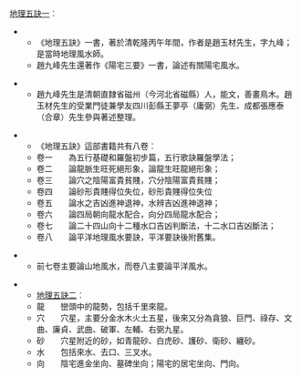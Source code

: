 {{unreferenced|time=2013-05-04T02:54:36+00:00}}
[[地理五訣一|地理五訣一]]︰
**《地理五訣》一書，著於清乾隆丙午年間，作者是趙玉材先生，字九峰；是當時地理風水師。
**趙九峰先生還著作《陽宅三要》一書，論述有關陽宅風水。

**趙九峰先生是清朝直隸省磁州（今河北省磁縣）人，能文，善畫鳥木。趙玉材先生的受業門徒兼學友四川彭縣王夢亭（庸弼）先生、成都張應泰（合章）先生參與著述整理。

**《地理五訣》這部書籍共有八卷︰
**卷一　　為五行基礎和羅盤初步篇，五行歌訣羅盤學法；
**卷二　　論龍脈生旺死絕形象，論龍生旺龍絕形象；
**卷三　　論穴之陰陽富貴貧賤，穴分陰陽富貴貧賤；
**卷四　　論砂形貴賤得位失位，砂形貴賤得位失位
**卷五　　論水之吉凶進神退神，水辨吉凶進神退神；
**卷六　　論四局朝向龍水配合，向分四局龍水配合；
**卷七　　論二十四山向十二種水口吉凶判斷法，十二水口吉凶斷法；
**卷八　　論平洋地理風水要訣，平洋要訣後附舊集。

**前七卷主要論山地風水，而卷八主要論平洋風水。


**[[地理五訣二|地理五訣二]]︰
**龍　　巒頭中的龍勢，包括千里來龍。
**穴　　穴星，主要分金水木火土五星，後來又分為貪狼、巨門、祿存、文曲、廉貞、武曲、破軍、左輔、右弼九星。
**砂　　穴星附近的砂，如青龍砂、白虎砂、護砂、衛砂、纏砂。
**水　　包括來水、去口、三叉水。
**向　　陰宅進金坐向、墓碑坐向；陽宅的居宅坐向、門向。